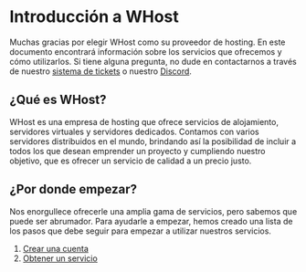 # Introducción a WHost
 
Muchas gracias por elegir WHost como su proveedor de hosting. En este documento encontrará información sobre los servicios que ofrecemos y cómo utilizarlos. Si tiene alguna pregunta, no dude en contactarnos a través de nuestro [sistema de tickets](https://panel.whost.sh/tickets) o nuestro [Discord](https://discord.gg/whost-sh-933408866761326703).

## ¿Qué es WHost?

WHost es una empresa de hosting que ofrece servicios de alojamiento, servidores virtuales y servidores dedicados. Contamos con varios servidores distribuidos en el mundo, brindando así la posibilidad de incluir a todos los que desean emprender un proyecto y cumpliendo nuestro objetivo, que es ofrecer un servicio de calidad a un precio justo.

## ¿Por donde empezar?

Nos enorgullece ofrecerle una amplia gama de servicios, pero sabemos que puede ser abrumador. Para ayudarle a empezar, hemos creado una lista de los pasos que debe seguir para empezar a utilizar nuestros servicios.

1. [Crear una cuenta](/primeros-pasos/crear-una-cuenta)
2. [Obtener un servicio](/primeros-pasos/obtener-un-servicio)